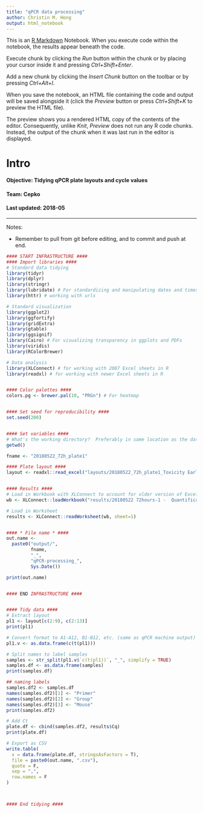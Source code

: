 ```yaml
---
title: "qPCR data processing"
author: Christin M. Hong
output: html_notebook
---
```


This is an [R Markdown](http://rmarkdown.rstudio.com) Notebook. When you execute code within the notebook, the results appear beneath the code. 

Execute chunk by clicking the *Run* button within the chunk or by placing your cursor inside it and pressing *Ctrl+Shift+Enter*. 

Add a new chunk by clicking the *Insert Chunk* button on the toolbar or by pressing *Ctrl+Alt+I*.

When you save the notebook, an HTML file containing the code and output will be saved alongside it (click the *Preview* button or press *Ctrl+Shift+K* to preview the HTML file).

The preview shows you a rendered HTML copy of the contents of the editor. Consequently, unlike *Knit*, *Preview* does not run any R code chunks. Instead, the output of the chunk when it was last run in the editor is displayed.

# Intro
#### Objective: Tidying qPCR plate layouts and cycle values
#### Team: Cepko
#### Last updated: 2018-05

---

Notes: 

* Remember to pull from git before editing, and to commit and push at end.


```r
#### START INFRASTRUCTURE ####
#### Import libraries ####
# Standard data tidying
library(tidyr)
library(dplyr)
library(stringr)
library(lubridate) # For standardizing and manipulating dates and times
library(httr) # working with urls

# Standard visualization
library(ggplot2)
library(ggfortify)
library(gridExtra)
library(gtable)
library(ggsignif)
library(Cairo) # For visualizing transparency in ggplots and PDFs
library(viridis)
library(RColorBrewer)

# Data analysis
library(XLConnect) # for working with 2007 Excel sheets in R
library(readxl) # for working with newer Excel sheets in R


#### Color palettes ####
colors.pg <- brewer.pal(10, "PRGn") # For heatmap


#### Set seed for reproducibility ####
set.seed(200)


#### Set variables ####
# What's the working directory?  Preferably in same location as the data and Rproject.
getwd()

fname <- "20180522_72h_plate1"

#### Plate layout ####
layout <- readxl::read_excel("layouts/20180522_72h_plate1_Toxicity Early Inflammatory Markers.xlsx")


#### Results ####
# Load in Workbook with XLConnect to account for older version of Excel
wb <- XLConnect::loadWorkbook("results/20180522 72hours-1 -  Quantification Summary.xlsx")

# Load in Worksheet
results <- XLConnect::readWorksheet(wb, sheet=1)


#### * File name * ####
out.name <-
  paste0("output/",
         fname,
         "_",
         "qPCR-processing_",
         Sys.Date())

print(out.name)


#### END INFRASTRUCTURE ####


#### Tidy data ####
# Extract layout
pl1 <- layout[c(2:9), c(2:13)]
print(pl1)

# Convert format to A1-A12, B1-B12, etc. (same as qPCR machine output)
pl1.v <- as.data.frame(c(t(pl1)))

# Split names to label samples
samples <- str_split(pl1.v$`c(t(pl1))`, "_", simplify = TRUE)
samples.df <- as.data.frame(samples)
print(samples.df)

## naming labels
samples.df2 <- samples.df
names(samples.df2)[1] <- "Primer"
names(samples.df2)[2] <- "Group"
names(samples.df2)[3] <- "Mouse"
print(samples.df2)

# Add Ct
plate.df <- cbind(samples.df2, results$Cq)
print(plate.df)

# Export as CSV
write.table(
  x = data.frame(plate.df, stringsAsFactors = T),
  file = paste0(out.name, ".csv"),
  quote = F,
  sep = ",",
  row.names = F
)



#### End tidying ####
```
